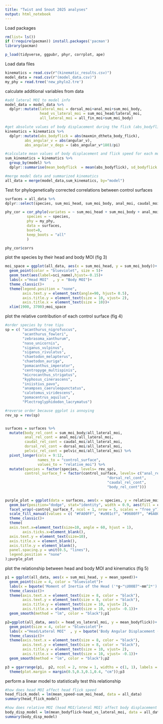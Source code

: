---
title: "Twist and Snout 2025 analyses"
output: html_notebook
---

Load packages
```{r}
rm(list= ls())
if (!require(pacman)) install.packages('pacman')
library(pacman)

p_load(tidyverse, ggpubr, phyr, corrplot, ape)
```

Load data files
```{r}
kinematics = read.csv(r"(kinematic_results.csv)")
model_data = read.csv(r"(model_data.csv)")
my_phy = read.tree('new_phylo2.tre')
```

calculate additional variables from data
```{r}
#add lateral MOI to model info
model_data = model_data %>% 
  dplyr::mutate(lateral_moi = dorsal_moi+anal_moi+sum_moi_body,
                head_vs_lateral_moi = sum_moi_head/lateral_moi,
                all_lateral_moi = all_fin_moi+sum_moi_body)

#get absolute values of body displacement during the flick (abs_bodyflick) and head angular speed during flick (abs_angular_v)
kinematics = kinematics %>% 
  dplyr::mutate(abs_bodyflick = abs(maxmin_dtheta_body_flick),
         abs_angular_v = abs(angular_v),
         abs_angular_v_degs = (abs_angular_v*180)/pi)

#calculate mean values of body displacement and flick speed for each model
sum_kinematics = kinematics %>% 
  group_by(model) %>%
  dplyr::summarise(mean_bodyflick  = mean(abs_bodyflick), sd_bodyflick = sd(abs_bodyflick), mean_speed = mean(abs_angular_v_degs), sd_speed = sd(abs_angular_v_degs))

#merge model data and summarized kinematics
all_data = merge(model_data,sum_kinematics, by="model")
```

Test for phylogenetically corrected correlations between control surfaces
```{r}
surfaces = all_data %>% 
dplyr::select(species, sum_moi_head, sum_moi_body, anal_moi, caudal_moi, dorsal_moi, pelvic_moi, all_lateral_moi)

phy_cor = cor_phylo(variates = ~ sum_moi_head + sum_moi_body + anal_moi + caudal_moi + dorsal_moi + pelvic_moi,
          species = ~ species,
          phy = my_phy,
          data = surfaces,
          boot=0,
          keep_boots = "all"
          )

phy_cor$corrs

```


plot the species by their head and body MOI (fig 3)
```{r}
moi_space = ggplot(all_data, aes(x = sum_moi_head, y = sum_moi_body))+
  geom_point(color = "blueviolet", size = 5)+
  geom_text(aes(label=sci_name),hjust=-0.15)+
  labs(x ="Head MOI"  , y = "Body MOI")+
  theme_classic()+
  theme(legend.position = "none",
        axis.text.y = element_text(angle=90, hjust= 0.5),
        axis.title.y = element_text(size = 10, vjust= 2),
        axis.title.x = element_text(size = 10))+
  xlim(1900, 3700);moi_space
```

plot the relative contribution of each control surface (fig 4)
```{r}
#order species by tree tips
sp = c( "acanthurus_nigrofuscus",
        "acanthurus_fowleri",
        "zebrasoma_xanthurum",
        "naso_unicornis",
        "siganus_vulpinus", 
        "siganus_rivulatus", 
        "chaetodon_melapterus",
        "chaetodon_auriga",
        "pomacanthus_imperator",
        "centropyge_multispinis", 
        "microcanthus_strigatus", 
        "kyphosus_cinerascens",
        "iniistius_pavo", 
        "anampses_caeruleopunctatus",
        "calotomus_viridescens",
        "pomacentrus_aquilus",
        "Plectroglyphidodon_lacrymatus")

#reverse order because ggplot is annoying
rev_sp = rev(sp)


surfaces = surfaces %>%
  mutate(body_rel_cont = sum_moi_body/all_lateral_moi,
         anal_rel_cont = anal_moi/all_lateral_moi,
         caudal_rel_cont = caudal_moi/all_lateral_moi,
         dorsal_rel_cont = dorsal_moi/all_lateral_moi,
         pelvic_rel_cont = pelvic_moi/all_lateral_moi) %>% 
  pivot_longer(cols = 9:12,
               names_to = "control_surface",
               values_to = "relative_moi") %>% 
  mutate(species = factor(species, levels= rev_sp),
         control_surface_f = factor(control_surface, levels= c("anal_rel_cont",
                                               "dorsal_rel_cont",
                                               "caudal_rel_cont",
                                               "body_rel_cont")))
  

purple_plot = ggplot(data = surfaces, aes(x = species, y = relative_moi))+
  geom_bar(position="dodge", stat="identity", width = 0.9, aes(fill = control_surface_f))+
  facet_wrap(~control_surface_f, ncol = 1, nrow = 5, scales = "free_y")+
  scale_fill_manual(values = c( "#FA00FF", "#a901cf", "#9600FF", "#6A00FF"))+
  theme_classic()+
  theme(
  axis.text.x=element_text(size=10, angle = 60, hjust = 1),
        axis.ticks.x=element_blank(),
  axis.text.y = element_text(size=10),
  axis.title.x = element_blank(),
  axis.title.y = element_blank(),
  panel.spacing.y = unit(0.5, "lines"),
  legend.position = "none"
);purple_plot

```


plot the relationship between head and body MOI and kinematics (fig 5)
```{r}
p1 = ggplot(all_data, aes(x = sum_moi_head, y = mean_speed))+
  geom_point(size = 4, color = "blueviolet")+
  labs(x = bquote('Moment of Inertia of the Head ('*g~"\U00B7"~mm^2*')')  , y = bquote('Head Angular Speed ('*~ 'deg' ~s^-1*')') , color = "Species")+
  theme_classic()+
  theme(axis.text.x = element_text(size = 8, color = "black"),
        axis.text.y = element_text(size = 8, color = "black"),
        axis.title.y = element_text(size = 10, vjust= 2),
        axis.title.x = element_text(size = 10, vjust= -0.1))+
  geom_smooth(method = "lm", color = "black");p1

p2=ggplot(all_data, aes(x = head_vs_lateral_moi, y = mean_bodyflick))+
  geom_point(size = 4, color = "blueviolet")+
  labs(x ="Head/Lateral MOI"  , y = bquote('Body Angular Displacement (degs)') , color = "Species")+
  theme_classic()+
  theme(axis.text.x = element_text(size = 8, color = "black"),
        axis.text.y = element_text(size = 8, color = "black"),
        axis.title.y = element_text(size = 10, vjust= 2),
        axis.title.x = element_text(size = 10, vjust= -0.1))+
  geom_smooth(method = "lm", color = "black");p2

p3 = ggarrange(p1,  p2, ncol = 2, nrow = 1, widths = c(1, 1), labels = c('A', 'B'), vjust = -0.2, hjust = 1)+
  theme(plot.margin = margin(0.5,0.3,0.1,0.4, "cm"));p3
```

perform a linear model to statistically test this relationship
```{r}
#how does head MOI affect head flick speed
head_flick_model = lm(mean_speed~sum_moi_head, data = all_data)
summary(head_flick_model)

#how does relative MOI (head MOI/lateral MOI) affect body displacement
body_disp_model = lm(mean_bodyflick~head_vs_lateral_moi, data = all_data)
summary(body_disp_model)
```






